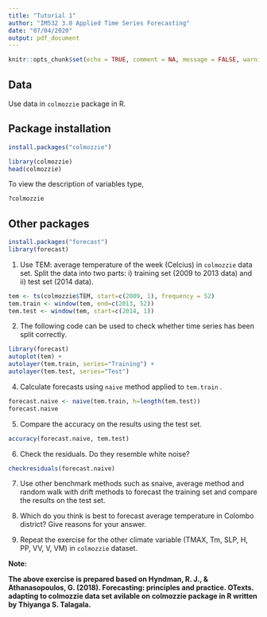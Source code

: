 ```yaml
---
title: "Tutorial 1"
author: "IM532 3.0 Applied Time Series Forecasting"
date: "07/04/2020"
output: pdf_document
---
```


```r
knitr::opts_chunk$set(echo = TRUE, comment = NA, message = FALSE, warning = FALSE)
```


## Data

Use data in `colmozzie` package in R. 

## Package installation

```r
install.packages("colmozzie")
```

```r
library(colmozzie)
head(colmozzie)
```

To view the description of variables type,

```r
?colmozzie
```

## Other packages

```r
install.packages("forecast")
library(forecast)
```



1. Use TEM: average temperature of the week (Celcius) in `colmozzie` data set. Split the data into two parts: i) training set (2009 to 2013 data) and ii) test set (2014 data).

```r
tem <- ts(colmozzie$TEM, start=c(2009, 1), frequency = 52)
tem.train <- window(tem, end=c(2013, 52))
tem.test <- window(tem, start=c(2014, 1))
```

2. The following code can be used to check whether time series has been split correctly.

```r
library(forecast)
autoplot(tem) +
autolayer(tem.train, series="Training") +
autolayer(tem.test, series="Test")
```

4. Calculate forecasts using `naive` method applied to `tem.train` .

```r
forecast.naive <- naive(tem.train, h=length(tem.test))
forecast.naive
```

5. Compare the accuracy on the results using the test set.

```r
accuracy(forecast.naive, tem.test)
```

6. Check the residuals. Do they resemble white noise?

```r
checkresiduals(forecast.naive)
```


7. Use other benchmark methods such as snaive, average method and random walk with drift methods to forecast the training set and compare the results on the test set. 

8. Which do you think is best to forecast average temperature in Colombo district? Give reasons for your answer.

9. Repeat the exercise for the other climate variable (TMAX, Tm, SLP, H, PP, VV, V, VM) in `colmozzie` dataset.

**Note:**

**The above exercise is prepared based on Hyndman, R. J., & Athanasopoulos, G. (2018). Forecasting: principles and practice. OTexts. adapting to colmozzie data set avilable on colmozzie package in R written by Thiyanga S. Talagala.**

